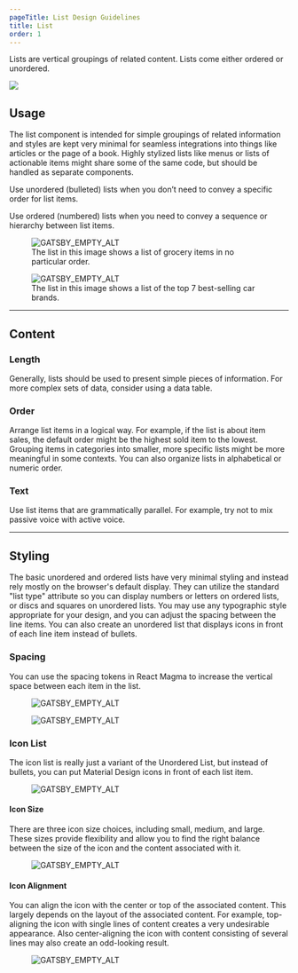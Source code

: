 ```yaml
---
pageTitle: List Design Guidelines
title: List
order: 1
---
```



<PageContent componentName="list" type="design">

<LeadParagraph>
  Lists are vertical groupings of related content. Lists come either ordered or
  unordered.
</LeadParagraph>

![ ](../../images/lists/list-intro-example.png)

## Usage

The list component is intended for simple groupings of related information and styles are kept very minimal for seamless integrations into things like articles or the page of a book. Highly stylized lists like menus or lists of actionable items might share some of the same code, but should be handled as separate components.

Use unordered (bulleted) lists when you don’t need to convey a specific order for list items.

Use ordered (numbered) lists when you need to convey a sequence or hierarchy between list items.

<div className="two-col">
  <div className="row">
    <div className="col col-1">
      <figure>
        <img
          src="../../images/lists/unordered-list.png"
          alt="GATSBY_EMPTY_ALT"
        />
        <figcaption>
          The list in this image shows a list of grocery items in no particular
          order.
        </figcaption>
      </figure>
    </div>
    <div className="col col-2">
      <figure>
        <img src="../../images/lists/ordered-list.png" alt="GATSBY_EMPTY_ALT" />
        <figcaption>
          The list in this image shows a list of the top 7 best-selling car
          brands.
        </figcaption>
      </figure>
    </div>
  </div>
</div>

---

## Content

### Length

Generally, lists should be used to present simple pieces of information. For more complex sets of data, consider using a data table.

### Order

Arrange list items in a logical way. For example, if the list is about item sales, the default order might be the highest sold item to the lowest. Grouping items in categories into smaller, more specific lists might be more meaningful in some contexts. You can also organize lists in alphabetical or numeric order.

### Text

Use list items that are grammatically parallel. For example, try not to mix passive voice with active voice.

---

## Styling

The basic unordered and ordered lists have very minimal styling and instead rely mostly on the browser's default display. They can utilize the standard "list type" attribute so you can display numbers or letters on ordered lists, or discs and squares on unordered lists. You may use any typographic style appropriate for your design, and you can adjust the spacing between the line items. You can also create an unordered list that displays icons in front of each line item instead of bullets.

### Spacing

You can use the spacing tokens in React Magma to increase the vertical space between each item in the list.

<div className="two-col">
  <div className="row">
    <div className="col col-1">
      <figure>
        <img
          src="../../images/lists/small-spacing.png"
          alt="GATSBY_EMPTY_ALT"
        />
      </figure>
    </div>
    <div className="col col-2">
      <figure>
        <img
          src="../../images/lists/larger-spacing.png"
          alt="GATSBY_EMPTY_ALT"
        />
      </figure>
    </div>
  </div>
</div>

### Icon List

The icon list is really just a variant of the Unordered List, but instead of bullets, you can put Material Design icons in front of each list item.

<div className="two-col">
  <div className="row">
    <div className="col col-1">
      <figure>
        <img src="../../images/lists/icon-list.png" alt="GATSBY_EMPTY_ALT" />
      </figure>
    </div>
    <div className="col col-2" />
  </div>
</div>

#### Icon Size

There are three icon size choices, including small, medium, and large. These sizes provide flexibility and allow you to find the right balance between the size of the icon and the content associated with it.

<div className="two-col">
  <div className="row">
    <div className="col col-1">
      <figure>
        <img src="../../images/lists/icon-sizes.png" alt="GATSBY_EMPTY_ALT" />
      </figure>
    </div>
    <div className="col col-2" />
  </div>
</div>

#### Icon Alignment

You can align the icon with the center or top of the associated content. This largely depends on the layout of the associated content. For example, top-aligning the icon with single lines of content creates a very undesirable appearance. Also center-aligning the icon with content consisting of several lines may also create an odd-looking result.

<div className="two-col">
  <div className="row">
    <div className="col col-1">
      <figure>
        <img
          src="../../images/lists/icon-alignment.png"
          alt="GATSBY_EMPTY_ALT"
        />
      </figure>
    </div>
    <div className="col col-2" />
  </div>
</div>

<span className="horizontal-spacer" />

</PageContent>
